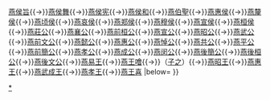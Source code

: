 {{Navbox
|name=燕国君主
|title=[[燕国]]君主
|state=expandCaption
|above = [[燕国君主世系图|世系]]
|list1=[[燕侯克]]{{→}}[[燕侯旨]]{{→}}[[燕侯舞]]{{→}}[[燕侯宪]]{{→}}[[燕侯和]]{{→}}[[燕伯聖]]{{→}}[[燕惠侯]]{{→}}[[燕釐侯]]{{→}}[[燕顷侯]]{{→}}[[燕哀侯]]{{→}}[[燕郑侯]]{{→}}[[燕穆侯]]{{→}}[[燕宣侯]]{{→}}[[燕桓侯]]{{→}}[[燕莊公]]{{→}}[[燕襄公]]{{→}}[[燕前桓公]]{{→}}[[燕宣公]]{{→}}[[燕昭公]]{{→}}[[燕武公]]{{→}}[[燕前文公]]{{→}}[[燕懿公]]{{→}}[[燕惠公]]{{→}}[[燕悼公]]{{→}}[[燕共公]]{{→}}[[燕平公]]{{→}}[[燕前簡公]]{{→}}[[燕孝公]]{{→}}[[燕成公]]{{→}}[[燕闵公]]{{→}}[[燕後簡公]]{{→}}[[燕後桓公]]{{→}}[[燕後文公]]{{→}}[[燕易王]]{{→}}[[燕王噲]]{{→}}（[[子之]]）{{→}}[[燕昭王]]{{→}}[[燕惠王]]{{→}}[[燕武成王]]{{→}}[[燕孝王]]{{→}}[[燕王喜]]
|below={{周朝诸侯国君主}}
}}<noinclude>
[[Category:先秦君主导航模板|{{PAGENAME}}]]
[[Category:燕国君主|*]]
</noinclude>